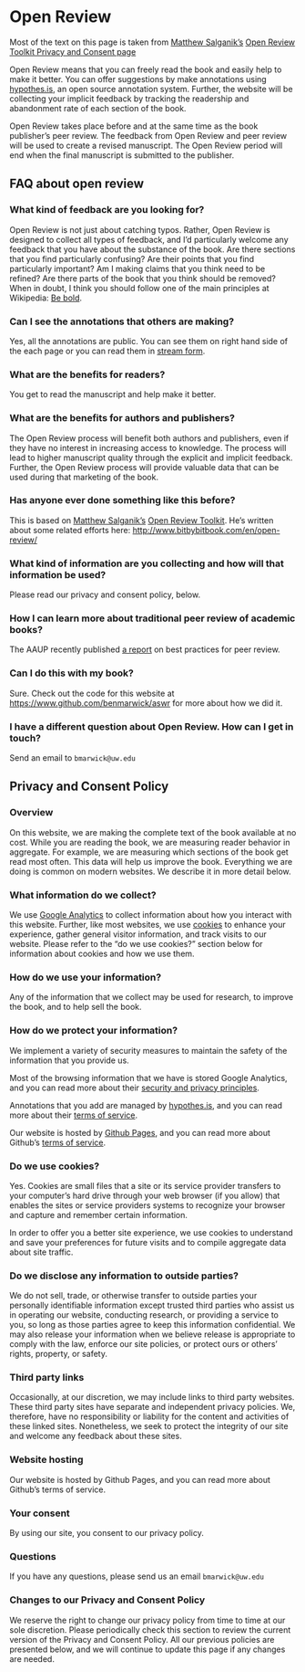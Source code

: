 # Open Review

Most of the text on this page is taken from [Matthew Salganik's](https://twitter.com/msalganik) [Open Review Toolkit Privacy and Consent page](http://www.bitbybitbook.com/en/privacy/)

Open Review means that you can freely read the book and easily help to make it better. You can offer suggestions by make annotations using [hypothes.is](https://hypothes.is/), an open source annotation system. Further, the website will be collecting your implicit feedback by tracking the readership and abandonment rate of each section of the book.

Open Review takes place before and at the same time as the book publisher's peer review. The feedback from Open Review and peer review will be used to create a revised manuscript. The Open Review period will end when the final manuscript is submitted to the publisher. 

## FAQ about open review

### What kind of feedback are you looking for?

Open Review is not just about catching typos. Rather, Open Review is designed to collect all types of feedback, and I'd particularly welcome any feedback that you have about the substance of the book. Are there sections that you find particularly confusing? Are their points that you find particularly important? Am I making claims that you think need to be refined? Are there parts of the book that you think should be removed? When in doubt, I think you should follow one of the main principles at Wikipedia: [Be bold](https://en.wikipedia.org/wiki/Wikipedia:Be_bold).

### Can I see the annotations that others are making?

Yes, all the annotations are public. You can see them on right hand side of the each page or you can read them in [stream form](https://hypothes.is/stream?q=https://hypothes.is/stream?q=benmarwick-bookdown-ort).

### What are the benefits for readers?

You get to read the manuscript and help make it better.

### What are the benefits for authors and publishers?

The Open Review process will benefit both authors and publishers, even if they have no interest in increasing access to knowledge. The process will lead to higher manuscript quality through the explicit and implicit feedback. Further, the Open Review process will provide valuable data that can be used during that marketing of the book.

### Has anyone ever done something like this before?

This is based on [Matthew Salganik's](https://twitter.com/msalganik) [Open Review Toolkit](http://www.openreviewtoolkit.org/). He's written about some related efforts here: <http://www.bitbybitbook.com/en/open-review/>

### What kind of information are you collecting and how will that information be used?

Please read our privacy and consent policy, below. 

### How I can learn more about traditional peer review of academic books?
The AAUP recently published [a report](http://www.aaupnet.org/resources/for-members/handbooks-and-toolkits/peer-review-best-practices) on best practices for peer review.

### Can I do this with my book?
Sure. Check out the code for this website at <https://www.github.com/benmarwick/aswr> for more about how we did it.

### I have a different question about Open Review. How can I get in touch?
Send an email to `bmarwick@uw.edu`

## Privacy and Consent Policy

### Overview

On this website, we are making the complete text of the book available at no cost. While you are reading the book, we are measuring reader behavior in aggregate. For example, we are measuring which sections of the book get read most often. This data will help us improve the book. Everything we are doing is common on modern websites. We describe it in more detail below.

### What information do we collect?

We use [Google Analytics](https://analytics.google.com/) to collect information about how you interact with this website. Further, like most websites, we use [cookies](https://en.wikipedia.org/wiki/HTTP_cookie) to enhance your experience, gather general visitor information, and track visits to our website. Please refer to the "do we use cookies?" section below for information about cookies and how we use them.

### How do we use your information?

Any of the information that we collect may be used for research, to improve the book, and to help sell the book.

### How do we protect your information?

We implement a variety of security measures to maintain the safety of the information that you provide us.

Most of the browsing information that we have is stored Google Analytics, and you can read more about their [security and privacy principles](https://support.google.com/analytics/answer/6004245?hl=en).

Annotations that you add are managed by [hypothes.is](https://hypothes.is/), and you can read more about their [terms of service](https://hypothes.is/terms-of-service/).

Our website is hosted by [Github Pages](https://pages.github.com/), and you can read more about Github's [terms of service](https://help.github.com/articles/github-terms-of-service/).

### Do we use cookies?

Yes. Cookies are small files that a site or its service provider transfers to your computer's hard drive through your web browser (if you allow) that enables the sites or service providers systems to recognize your browser and capture and remember certain information.

In order to offer you a better site experience, we use cookies to understand and save your preferences for future visits and to compile aggregate data about site traffic.

### Do we disclose any information to outside parties?

We do not sell, trade, or otherwise transfer to outside parties your personally identifiable information except trusted third parties who assist us in operating our website, conducting research, or providing a service to you, so long as those parties agree to keep this information confidential. We may also release your information when we believe release is appropriate to comply with the law, enforce our site policies, or protect ours or others' rights, property, or safety.

### Third party links

Occasionally, at our discretion, we may include links to third party websites. These third party sites have separate and independent privacy policies. We, therefore, have no responsibility or liability for the content and activities of these linked sites. Nonetheless, we seek to protect the integrity of our site and welcome any feedback about these sites.

### Website hosting

Our website is hosted by Github Pages, and you can read more about Github's terms of service.

### Your consent

By using our site, you consent to our privacy policy.

### Questions

If you have any questions, please send us an email `bmarwick@uw.edu`

### Changes to our Privacy and Consent Policy

We reserve the right to change our privacy policy from time to time at our sole discretion. Please periodically check this section to review the current version of the Privacy and Consent Policy. All our previous policies are presented below, and we will continue to update this page if any changes are needed.
